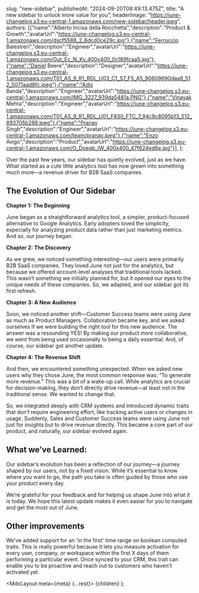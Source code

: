 

  slug: "new-sidebar",
  publishedAt: "2024-09-20T08:49:13.475Z",
  title: "A new sidebar to unlock more value for you",
  headerImage: "https://june-changelog.s3.eu-central-1.amazonaws.com/new-sidebar/header.jpeg",
  authors: [{"name":"Alberto Incisa della Rocchetta","description":"Product & Growth","avatarUrl":"https://june-changelog.s3.eu-central-1.amazonaws.com/dscf5588_2_6dcd0ce29c.jpg"},{"name":"Ferruccio Balestreri","description":"Engineer","avatarUrl":"https://june-changelog.s3.eu-central-1.amazonaws.com/Gut_Ec_N_Ky_400x400_0c189fcaa5.jpg"},{"name":"Daniel Beere","description":"Designer","avatarUrl":"https://june-changelog.s3.eu-central-1.amazonaws.com/T01_AS_9_R1_RDL_U03_C1_S7_F5_A5_90609690daa6_512_5071aad8fc.jpeg"},{"name":"Adis Banda","description":"Engineer","avatarUrl":"https://june-changelog.s3.eu-central-1.amazonaws.com/IMG_3227_939da5481a.PNG"},{"name":"Vinayak Mehta","description":"Engineer","avatarUrl":"https://june-changelog.s3.eu-central-1.amazonaws.com/T01_AS_9_R1_RDL_U01_F830_FTC_7_94c9c8095b13_512_893705b288.jpeg"},{"name":"Pranav Singh","description":"Engineer","avatarUrl":"https://june-changelog.s3.eu-central-1.amazonaws.com/team/pranav.jpeg"},{"name":"Enzo Avigo","description":"Product","avatarUrl":"https://june-changelog.s3.eu-central-1.amazonaws.com/O_Doeqb_IW_400x400_47f624ed6e.jpg"}],
};

Over the past few years, our sidebar has quietly evolved, just as we have. What started as a cute little analytics tool has now grown into something much more—a revenue driver for B2B SaaS companies.

## The Evolution of Our Sidebar

**Chapter 1: The Beginning**

June began as a straightforward analytics tool, a simpler, product-focused alternative to Google Analytics. Early adopters loved the simplicity, especially for analyzing product data rather than just marketing metrics. And so, our journey began.

**Chapter 2: The Discovery**

As we grew, we noticed something interesting—our users were primarily B2B SaaS companies. They loved June not just for the analytics, but because we offered account-level analyses that traditional tools lacked. This wasn’t something we initially planned for, but it opened our eyes to the unique needs of these companies. So, we adapted, and our sidebar got its first refresh.

**Chapter 3: A New Audience**

Soon, we noticed another shift—Customer Success teams were using June as much as Product Managers. Collaboration became key, and we asked ourselves if we were building the right tool for this new audience. The answer was a resounding YES! By making our product more collaborative, we went from being used occasionally to being a daily essential. And, of course, our sidebar got another update.

**Chapter 4: The Revenue Shift**

And then, we encountered something unexpected. When we asked new users why they chose June, the most common response was: “To generate more revenue.” This was a bit of a wake-up call. While analytics are crucial for decision-making, they don’t directly drive revenue—at least not in the traditional sense. We wanted to change that.

So, we integrated deeply with CRM systems and introduced dynamic traits that don’t require engineering effort, like tracking active users or changes in usage. Suddenly, Sales and Customer Success teams were using June not just for insights but to drive revenue directly. This became a core part of our product, and naturally, our sidebar evolved again.

## What we’ve Learned:

Our sidebar’s evolution has been a reflection of our journey—a journey shaped by our users, not by a fixed vision. While it’s essential to know where you want to go, the path you take is often guided by those who use your product every day.

We’re grateful for your feedback and for helping us shape June into what it is today. We hope this latest update makes it even easier for you to navigate and get the most out of June.

## Other improvements

We've added support for an 'in the first' time range on boolean computed traits. This is really powerful because it lets you measure activation for every user, company, or workspace within the first X days of them performing a particular event. Once synced to your CRM, this trait can enable you to be proactive and reach out to customers who haven't activated yet.

  <MdxLayout meta={meta} {...rest}>
    {children}
  </MdxLayout>
);
